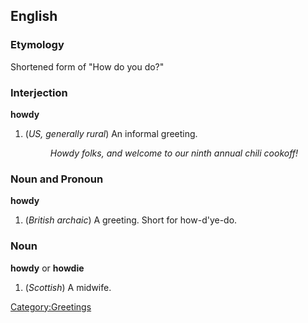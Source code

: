 ==English==

===Etymology===
Shortened form of "How do you do?"

===Interjection===
'''howdy'''

# (''US, generally rural'') An informal greeting.
#: ''Howdy folks, and welcome to our ninth annual chili cookoff!''
===Noun and Pronoun===
'''howdy'''
# (''British archaic'') A greeting. Short for how-d'ye-do.
===Noun===
'''howdy''' or '''howdie'''
# (''Scottish'') A midwife.

[[Category:Greetings]]